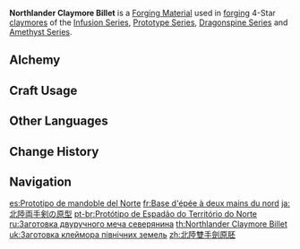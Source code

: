 {{Item Infobox
|id           = 101103
|title        = North&shy;lan&shy;der Clay&shy;more Bil&shy;let
|image        = Item Northlander Claymore Billet.png
|type         = Materials
|group        = Northlander Billets
|group2       = Billets
|group3       = Forging Materials
|invCategory  = Materials
|quality      = 4
|description  = Weapon forging material. Can be used to forge 4-star claymores.<br>Philosophers believe marble has the potential to be sculpted into a beautiful statue. Likewise, these billets have the potential to become something greater.
|source1      = [[Mondstadt]], [[Liyue]], and [[Inazuma]] [[Trounce Domain]] and [[Dominator of Wolves]] Challenge Reward
|source2      = [[Converting]] other billet types
|source3      = [[Northlander Billet Trove]]
|source4      = Purchased from [[Mingxing Jewelry]]
|source5      = Reward from Level 14 [[Sacred Sakura's Favor]]
|source6      = In the Luxurious chest at the end of the quest [[Break the Sword Cemetery Seal]]
}}
'''Northlander Claymore Billet''' is a [[Forging Material]] used in [[forging]] 4-Star [[claymores]] of the [[Infusion Series]], [[Prototype Series]], [[Dragonspine Series]] and [[Amethyst Series]].

==Alchemy==
{{Recipe
|type = Converting
|Midlander Claymore Billet = 1
|Dream Solvent = 2
|sort = Midlander Claymore Billet;Dream Solvent
}}
{{Recipe
|type = Converting
|Borderland Claymore Billet = 1
|Dream Solvent = 2
|sort = Borderland Claymore Billet;Dream Solvent
}}

==Craft Usage==
{{Craft Usage}}

==Other Languages==
{{Other Languages
|en      = Northlander Claymore Billet
|zhs     = 北陆双手剑原胚
|zhs_rm  = Běilù Shuāngshǒu-jiàn Yuánpēi
|zht     = 北陸雙手劍原胚
|zht_rm  = Běilù Shuāngshǒu-jiàn Yuánpēi
|zh_tl   = Northland's Double-Handed Sword Prototype
|ja      = 北陸両手剣の原型
|ja_rm   = Hokuriku Ryouteken no Genkei
|ja_tl   = Northland's Double-Handed Sword Prototype
|ko      = 북대륙의 양손검 원형
|ko_rm   = Bukdaeryuk-ui Yangsongeom Wonhyeong
|ko_tl   = Northland's Double-Handed Sword Prototype
|es      = Prototipo de mandoble del Norte
|es_tl   = Northern Greatsword Prototype
|fr      = Base d'épée à deux mains du nord
|fr_tl   = {{Lex|Claymore|fr}} Base from the North
|ru      = Заготовка двуручного меча северянина
|ru_tl   = Northlander Two-Handed Sword Billet
|th      = Northlander Claymore Billet
|vi      = Phôi Trọng Kiếm Bắc Lục
|vi_tl   = 
|de      = Unbearbeiteter Zweihänder des Nordens
|de_tl   = Unprocessed Two-Handed Sword of the North
|id      = Northlander Claymore Billet
|pt      = Protótipo de Espadão do Território do Norte
|pt_tl   = 
|tr      = Kuzey Diyarı Çift Elli Kılıç Prototipi
|tr_tl   = Northern Realm's Two-Handed Sword Prototype
|it      = Billetta della Claymore del Nord
|it_tl   = Claymore Billet of the North
}}

==Change History==
{{Change History|1.0}}

==Navigation==
{{Material Navbox|type=Crafting Materials}}

[[es:Prototipo de mandoble del Norte]]
[[fr:Base d'épée à deux mains du nord]]
[[ja:北陸両手剣の原型]]
[[pt-br:Protótipo de Espadão do Território do Norte]]
[[ru:Заготовка двуручного меча северянина]]
[[th:Northlander Claymore Billet]]
[[uk:Заготовка клеймора північних земель]]
[[zh:北陸雙手劍原胚]]